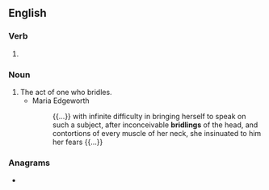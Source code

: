 ==English==

===Verb===
{{head|en|verb form}}

# {{present participle of|bridle|lang=en|nocat=1}}

===Noun===
{{en-noun}}

# The act of one who bridles.
#* Maria Edgeworth
#*: {{...}} with infinite difficulty in bringing herself to speak on such a subject, after inconceivable '''bridlings''' of the head, and contortions of every muscle of her neck, she insinuated to him her fears {{...}}

===Anagrams===
* {{anagrams|en|a=bdgiilnr|birdling}}